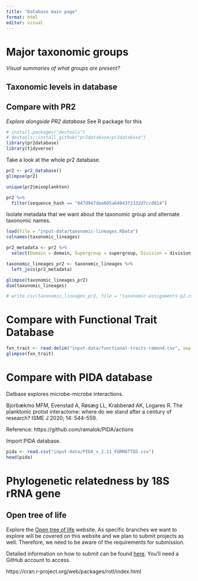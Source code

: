 ```yaml
---
title: "Database main page"
format: html
editor: visual
---
```


# Major taxonomic groups

*Visual summaries of what groups are present?*

## Taxonomic levels in database

## Compare with PR2

*Explore alongside PR2 database* See R package for this

```r
# install.packages("devtools")
# devtools::install_github("pr2database/pr2database")
library(pr2database)
library(tidyverse)
```

Take a look at the whole pr2 database.

```r
pr2 <- pr2_database()
glimpse(pr2)
```

```r
unique(pr2$mixoplankton)

pr2 %>% 
  filter(sequence_hash == "047d947dee605a64843f2332d7ccd814")
```

Isolate metadata that we want about the taxonomic group and alternate taxonomic names.

```r
load(file = "input-data/taxonomic-lineages.RData")
colnames(taxonomic_lineages)
```

```r
pr2_metadata <- pr2 %>% 
  select(Domain = domain, Supergroup = supergroup, Division = division, Phylum = subdivision, Class = class, Order = order, Family = family, Genus = genus, Species = species, gb_taxonomy, metadata_remark, eukribo_UniEuk_taxonomy_string, silva_taxonomy, species_url)
```

```r
taxonomic_lineages_pr2 <- taxonomic_lineages %>% 
  left_join(pr2_metadata)
```

```r
glimpse(taxonomic_lineages_pr2)
dim(taxonomic_lineages)
```

```r
# write.csv(taxonomic_lineages_pr2, file = "taxonomic-assignments-p2.csv")
```

# Compare with Functional Trait Database

```r
fxn_trait <- read.delim("input-data/functional-traits-ramond.csv", sep = ";")
glimpse(fxn_trait)
```

# Compare with PIDA database


Datbase explores microbe-microbe interactions. 

Bjorbækmo MFM, Evenstad A, Røsæg LL, Krabberød AK, Logares R. The planktonic protist interactome: where do we stand after a century of research? ISME J 2020; 14: 544–559.

Reference: https://github.com/ramalok/PIDA/actions

Import PIDA database. 

```r
pida <- read.csv("input-data/PIDA_v_1.11_FORMATTED.csv")
head(pida)
```



# Phylogenetic relatedness by 18S rRNA gene

## Open tree of life

Explore the [Open tree of life](https://tree.opentreeoflife.org/opentree/argus/opentree14.9@ott93302) website. As specific branches we want to explore will be covered on this website and we plan to submit projects as well. Therefore, we need to be aware of the requirements for submission.

Detailed information on how to submit can be found [here](https://github.com/OpenTreeOfLife/opentree/wiki/Submitting-phylogenies-to-Open-Tree-of-Life). You'll need a GitHub account to access.

https://cran.r-project.org/web/packages/rotl/index.html
